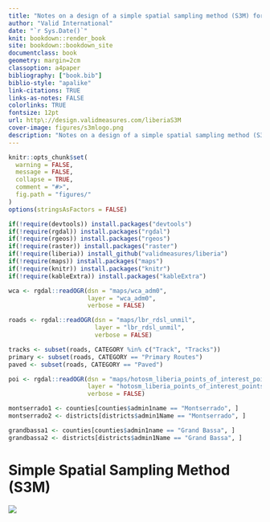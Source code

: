 ```yaml
--- 
title: "Notes on a design of a simple spatial sampling method (S3M) for assessing coverage of health and nutrition programmes in Liberia"
author: "Valid International"
date: "`r Sys.Date()`"
knit: bookdown::render_book
site: bookdown::bookdown_site
documentclass: book
geometry: margin=2cm
classoption: a4paper
bibliography: ["book.bib"]
biblio-style: "apalike"
link-citations: TRUE
links-as-notes: FALSE
colorlinks: TRUE
fontsize: 12pt
url: http\://design.validmeasures.com/liberiaS3M
cover-image: figures/s3mlogo.png
description: "Notes on a design of a simple spatial sampling method (S3M) for assessing coverage of health and nutrition programmes in Liberia"
---
```


```r
knitr::opts_chunk$set(
  warning = FALSE,
  message = FALSE,
  collapse = TRUE,
  comment = "#>",
  fig.path = "figures/"
)
options(stringsAsFactors = FALSE)

if(!require(devtools)) install.packages("devtools")
if(!require(rgdal)) install.packages("rgdal")
if(!require(rgeos)) install.packages("rgeos")
if(!require(raster)) install.packages("raster")
if(!require(liberia)) install_github("validmeasures/liberia")
if(!require(maps)) install.packages("maps")
if(!require(knitr)) install.packages("knitr")
if(!require(kableExtra)) install.packages("kableExtra")

wca <- rgdal::readOGR(dsn = "maps/wca_adm0",
                      layer = "wca_adm0",
                      verbose = FALSE)

roads <- rgdal::readOGR(dsn = "maps/lbr_rdsl_unmil",
                        layer = "lbr_rdsl_unmil",
                        verbose = FALSE)

tracks <- subset(roads, CATEGORY %in% c("Track", "Tracks"))
primary <- subset(roads, CATEGORY == "Primary Routes")
paved <- subset(roads, CATEGORY == "Paved") 

poi <- rgdal::readOGR(dsn = "maps/hotosm_liberia_points_of_interest_points_shp",
                      layer = "hotosm_liberia_points_of_interest_points",
                      verbose = FALSE)

montserrado1 <- counties[counties$admin1name == "Montserrado", ]
montserrado2 <- districts[districts$admin1Name == "Montserrado", ]

grandbassa1 <- counties[counties$admin1name == "Grand Bassa", ]
grandbassa2 <- districts[districts$admin1Name == "Grand Bassa", ]
```

# Simple Spatial Sampling Method (S3M) {-}

![](figures/s3mlogo.png)